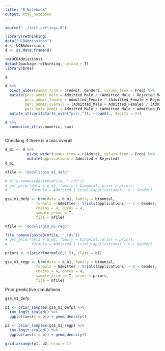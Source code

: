 ```yaml
---
title: "R Notebook"
output: html_notebook
---
```


```r

source("../init_settings.R")

library(rethinking)
data("UCBAdmissions")
d <- UCBAdmissions
d <- as.data.frame(d)

rm(UCBAdmissions)
detach(package:rethinking, unload = T)
library(brms)

```

```r
d

d %>%
  pivot_wider(names_from = c(Admit, Gender), values_from = Freq) %>%
  mutate(perc_admit_male = Admitted_Male / (Admitted_Male + Rejected_Male),
         perc_admit_female = Admitted_Female / (Admitted_Female + Rejected_Female),
         perc_admit_overall = (Admitted_Male + Admitted_Female) / (Admitted_Male + Rejected_Male + Admitted_Female + Rejected_Female),
         perc_male_admit = Admitted_Male / (Admitted_Male + Admitted_Female)) %>%
  mutate_at(vars(starts_with("perc_")), ~round(., digits = 2))

d %>%
  summarise_if(is.numeric, sum)



```

Checking if there is a bias overall

```r

d_m1 <- d %>%
          pivot_wider(names_from = c(Admit), values_from = Freq) %>%
          mutate(applications = Admitted + Rejected)
d_m1
```

```r

mfile <- "models/gsa_m1_defp"

# file.remove(paste0(mfile, ".rds"))
# get_prior(data = d_m1, family = binomial, prior = priors,
#           formula = Admitted | trials(applications) ~ 0 + Gender)

gsa_m1_defp <- brm(data = d_m1, family = binomial,
              formula = Admitted | trials(applications) ~ 1 + Gender,
              chains = 4, cores = 4,
              sample_prior = T,
              file = mfile)

```

```r
mfile <- "models/gsa_m1_regp"

file.remove(paste0(mfile, ".rds"))
# get_prior(data = d_m1, family = binomial, prior = priors,
#           formula = Admitted | trials(applications) ~ 0 + Gender)

priors <- c(prior(normal(0,1.5), class = b))

gsa_m1_regp <- brm(data = d_m1, family = binomial,
              formula = Admitted | trials(applications) ~ 0 + Gender,
              chains = 4, cores = 4,
              sample_prior = T, prior = priors,
              file = mfile)

```


Prior predictive simulations

```r

gsa_m1_defp

p1 <- prior_samples(gsa_m1_defp) %>%
  inv_logit_scaled() %>%
  ggplot(aes(x = b)) + geom_density()

p2 <- prior_samples(gsa_m1_regp) %>%
  inv_logit_scaled() %>%
  ggplot(aes(x = b)) + geom_density()

grid.arrange(p1, p2, nrow = 1)

```




